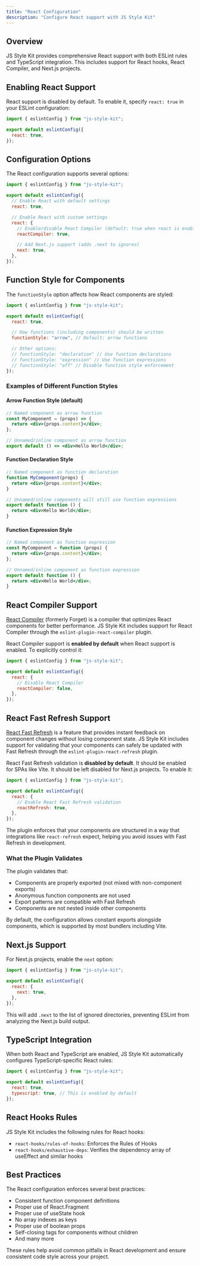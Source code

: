 ```yaml
---
title: "React Configuration"
description: "Configure React support with JS Style Kit"
---
```


## Overview

JS Style Kit provides comprehensive React support with both ESLint rules and TypeScript integration. This includes support for React hooks, React Compiler, and Next.js projects.

## Enabling React Support

React support is disabled by default. To enable it, specify `react: true` in your ESLint configuration:

```js
import { eslintConfig } from "js-style-kit";

export default eslintConfig({
  react: true,
});
```

## Configuration Options

The React configuration supports several options:

```js
import { eslintConfig } from "js-style-kit";

export default eslintConfig({
  // Enable React with default settings
  react: true,

  // Enable React with custom settings
  react: {
    // Enable/disable React Compiler (default: true when react is enabled)
    reactCompiler: true,

    // Add Next.js support (adds .next to ignores)
    next: true,
  },
});
```

## Function Style for Components

The `functionStyle` option affects how React components are styled:

```js
import { eslintConfig } from "js-style-kit";

export default eslintConfig({
  react: true,

  // How functions (including components) should be written
  functionStyle: "arrow", // Default: arrow functions

  // Other options:
  // functionStyle: "declaration" // Use function declarations
  // functionStyle: "expression" // Use function expressions
  // functionStyle: "off" // Disable function style enforcement
});
```

### Examples of Different Function Styles

#### Arrow Function Style (default)

```jsx
// Named component as arrow function
const MyComponent = (props) => {
  return <div>{props.content}</div>;
};

// Unnamed/inline component as arrow function
export default () => <div>Hello World</div>;
```

#### Function Declaration Style

```jsx
// Named component as function declaration
function MyComponent(props) {
  return <div>{props.content}</div>;
}

// Unnamed/inline components will still use function expressions
export default function () {
  return <div>Hello World</div>;
}
```

#### Function Expression Style

```jsx
// Named component as function expression
const MyComponent = function (props) {
  return <div>{props.content}</div>;
};

// Unnamed/inline component as function expression
export default function () {
  return <div>Hello World</div>;
}
```

## React Compiler Support

[React Compiler](https://react.dev/learn/react-compiler) (formerly Forget) is a compiler that optimizes React components for better performance. JS Style Kit includes support for React Compiler through the `eslint-plugin-react-compiler` plugin.

React Compiler support is **enabled by default** when React support is enabled. To explicitly control it:

```js
import { eslintConfig } from "js-style-kit";

export default eslintConfig({
  react: {
    // Disable React Compiler
    reactCompiler: false,
  },
});
```

## React Fast Refresh Support

[React Fast Refresh](https://www.npmjs.com/package/react-refresh) is a feature that provides instant feedback on component changes without losing component state. JS Style Kit includes support for validating that your components can safely be updated with Fast Refresh through the `eslint-plugin-react-refresh` plugin.

React Fast Refresh validation is **disabled by default**. It should be enabled for SPAs like Vite. It should be left disabled for Next.js projects. To enable it:

```js
import { eslintConfig } from "js-style-kit";

export default eslintConfig({
  react: {
    // Enable React Fast Refresh validation
    reactRefresh: true,
  },
});
```

The plugin enforces that your components are structured in a way that integrations like `react-refresh` expect, helping you avoid issues with Fast Refresh in development.

### What the Plugin Validates

The plugin validates that:

- Components are properly exported (not mixed with non-component exports)
- Anonymous function components are not used
- Export patterns are compatible with Fast Refresh
- Components are not nested inside other components

By default, the configuration allows constant exports alongside components, which is supported by most bundlers including Vite.

## Next.js Support

For Next.js projects, enable the `next` option:

```js
import { eslintConfig } from "js-style-kit";

export default eslintConfig({
  react: {
    next: true,
  },
});
```

This will add `.next` to the list of ignored directories, preventing ESLint from analyzing the Next.js build output.

## TypeScript Integration

When both React and TypeScript are enabled, JS Style Kit automatically configures TypeScript-specific React rules:

```js
import { eslintConfig } from "js-style-kit";

export default eslintConfig({
  react: true,
  typescript: true, // This is enabled by default
});
```

## React Hooks Rules

JS Style Kit includes the following rules for React hooks:

- `react-hooks/rules-of-hooks`: Enforces the Rules of Hooks
- `react-hooks/exhaustive-deps`: Verifies the dependency array of useEffect and similar hooks

## Best Practices

The React configuration enforces several best practices:

- Consistent function component definitions
- Proper use of React.Fragment
- Proper use of useState hook
- No array indexes as keys
- Proper use of boolean props
- Self-closing tags for components without children
- And many more

These rules help avoid common pitfalls in React development and ensure consistent code style across your project.

